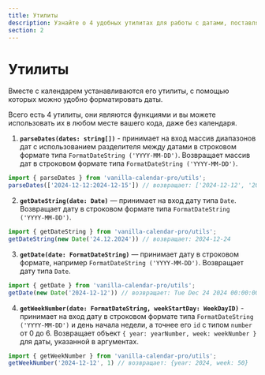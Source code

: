 ```yaml
---
title: Утилиты
description: Узнайте о 4 удобных утилитах для работы с датами, поставляемых с Vanilla Calendar Pro. Эти функции позволяют форматировать даты, преобразовывать их в нужные форматы и определять номера недель.
section: 2
---
```


# Утилиты

Вместе с календарем устанавливаются его утилиты, с помощью которых можно удобно форматировать даты.

Всего есть 4 утилиты, они являются функциями и вы можете использовать их в любом месте вашего кода, даже без календаря.

1. **`parseDates(dates: string[])`** - принимает на вход массив диапазонов дат с использованием разделителя между датами в строковом формате типа `FormatDateString ('YYYY-MM-DD')`. Возвращает массив дат в строковом формате типа `FormatDateString ('YYYY-MM-DD')`.
```ts
import { parseDates } from 'vanilla-calendar-pro/utils';
parseDates(['2024-12-12:2024-12-15']) // возвращает: ['2024-12-12', '2024-12-13', '2024-12-14', '2024-12-15']
```

2. **`getDateString(date: Date)`** — принимает на вход дату типа `Date`. Возвращает дату в строковом формате типа `FormatDateString ('YYYY-MM-DD')`.
```ts
import { getDateString } from 'vanilla-calendar-pro/utils';
getDateString(new Date('24.12.2024')) // возвращает: 2024-12-24
```

3. **`getDate(date: FormatDateString)`** — принимает дату в строковом формате, например `FormatDateString ('YYYY-MM-DD')`. Возвращает дату типа `Date`.
```ts
import { getDate } from 'vanilla-calendar-pro/utils';
getDate(new Date('2024-12-12')) // возвращает: Tue Dec 24 2024 00:00:00 GMT
```

4. **`getWeekNumber(date: FormatDateString, weekStartDay: WeekDayID)`** - принимает на вход дату в строковом формате типа `FormatDateString ('YYYY-MM-DD')` и день начала недели, а точнее его `id` с типом `number` от 0 до 6. Возвращает объект `{ year: yearNumber, week: weekNumber }` для даты, указанной в аргументах.
```ts
import { getWeekNumber } from 'vanilla-calendar-pro/utils';
getWeekNumber('2024-12-12', 1) // возвращает: {year: 2024, week: 50}
```
